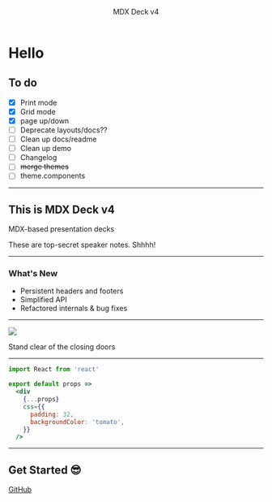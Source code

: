
<Head>
  <title>MDX Deck v4</title>
</Head>

<Header>

MDX Deck v4

</Header>

# Hello

<Notes>

## To do

- [x] Print mode
- [x] Grid mode
- [x] page up/down
- [ ] Deprecate layouts/docs??
- [ ] Clean up docs/readme
- [ ] Clean up demo
- [ ] Changelog
- [ ] ~~merge themes~~
- [ ] theme.components

</Notes>

---

## This is MDX Deck v4

MDX-based presentation decks

<Notes>

These are top-secret speaker notes. Shhhh!

</Notes>

---

### What's New

<StepList>

- Persistent headers and footers
- Simplified API
- Refactored internals & bug fixes

</StepList>

---

<img
  src='https://images.unsplash.com/photo-1485881374599-20e5ddb80d84?ixlib=rb-1.2.1&q=80&fm=jpg&crop=entropy&cs=tinysrgb&w=1080&fit=max&ixid=eyJhcHBfaWQiOjF9'
/>

<Notes>
Stand clear of the closing doors
</Notes>

---

```jsx
import React from 'react'

export default props =>
  <div
    {...props}
    css={{
      padding: 32,
      backgroundColor: 'tomato',
    }}
  />
```

---

## Get Started :sunglasses:

[GitHub](https://github.com/jxnblk/mdx-deck)

